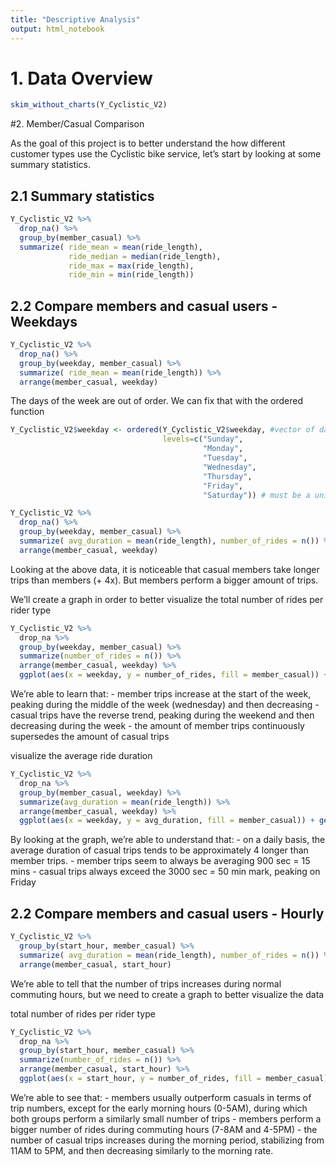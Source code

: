 ---
title: "Descriptive Analysis"
output: html_notebook
---

# 1. Data Overview


```{r}
skim_without_charts(Y_Cyclistic_V2)
```

#2. Member/Casual Comparison

As the goal of this project is to better understand the how different customer types use the Cyclistic bike service, let's start by looking at some summary statistics.

## 2.1 Summary statistics

```{r}
Y_Cyclistic_V2 %>%
  drop_na() %>% 
  group_by(member_casual) %>% 
  summarize( ride_mean = mean(ride_length),
             ride_median = median(ride_length),
             ride_max = max(ride_length),
             ride_min = min(ride_length))
```

## 2.2 Compare members and casual users - Weekdays

```{r}
Y_Cyclistic_V2 %>% 
  drop_na() %>% 
  group_by(weekday, member_casual) %>% 
  summarize( ride_mean = mean(ride_length)) %>% 
  arrange(member_casual, weekday)
```


The days of the week are out of order. We can fix that with the ordered function
```{r}
Y_Cyclistic_V2$weekday <- ordered(Y_Cyclistic_V2$weekday, #vector of data taking a small number of distinct values
                                  levels=c("Sunday", 
                                           "Monday", 
                                           "Tuesday", 
                                           "Wednesday",
                                           "Thursday", 
                                           "Friday", 
                                           "Saturday")) # must be a unique set of values sorted into increansing order
```

```{r}
Y_Cyclistic_V2 %>% 
  drop_na() %>% 
  group_by(weekday, member_casual) %>% 
  summarize( avg_duration = mean(ride_length), number_of_rides = n()) %>% 
  arrange(member_casual, weekday)
```
Looking at the above data, it is noticeable that casual members take longer trips than members (+ 4x). But members perform a bigger amount of trips.

We'll create a graph in order to better visualize the total number of rides per rider type
```{r}
Y_Cyclistic_V2 %>%
  drop_na %>% 
  group_by(weekday, member_casual) %>% 
  summarize(number_of_rides = n()) %>% 
  arrange(member_casual, weekday) %>% 
  ggplot(aes(x = weekday, y = number_of_rides, fill = member_casual)) + geom_col(position = "dodge")
```
We're able to learn that:
  - member trips increase at the start of the week, peaking during the middle of the week (wednesday) and then decreasing
  - casual trips have the reverse trend, peaking during the weekend and then decreasing during the week
  - the amount of member trips continuously supersedes the amount of casual trips

visualize the average ride duration
```{r}
Y_Cyclistic_V2 %>%
  drop_na %>% 
  group_by(member_casual, weekday) %>% 
  summarize(avg_duration = mean(ride_length)) %>%
  arrange(member_casual, weekday) %>% 
  ggplot(aes(x = weekday, y = avg_duration, fill = member_casual)) + geom_col(position = "dodge")
```

By looking at the graph, we're able to understand that:
  - on a daily basis, the average duration of casual trips tends to be approximately 4 longer than member trips.
  - member trips seem to always be averaging 900 sec = 15 mins 
  - casual trips always exceed the 3000 sec = 50 min mark, peaking on Friday

## 2.2 Compare members and casual users - Hourly
```{r}
Y_Cyclistic_V2 %>% 
  group_by(start_hour, member_casual) %>% 
  summarize( avg_duration = mean(ride_length), number_of_rides = n()) %>% 
  arrange(member_casual, start_hour)
```
We're able to tell that the number of trips increases during normal commuting hours, but we need to create a graph to better visualize the data

total number of rides per rider type
```{r}
Y_Cyclistic_V2 %>%
  drop_na %>% 
  group_by(start_hour, member_casual) %>% 
  summarize(number_of_rides = n()) %>% 
  arrange(member_casual, start_hour) %>%
  ggplot(aes(x = start_hour, y = number_of_rides, fill = member_casual)) + geom_col(position = "dodge")
```
We're able to see that:
  - members usually outperform casuals in terms of trip numbers, except for the early morning hours (0-5AM), during which both groups perform a similarly small number of    trips
  - members perform a bigger number of rides during commuting hours (7-8AM and 4-5PM)
  - the number of casual trips increases during the morning period, stabilizing from 11AM to 5PM, and then decreasing similarly to the morning rate.